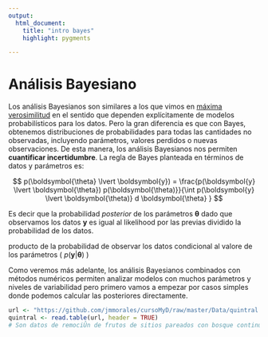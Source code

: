 ```yaml
---
output:
  html_document:
    title: "intro bayes"
    highlight: pygments

---
```


# Análisis Bayesiano

Los análisis Bayesianos son similares a los que vimos en [máxima verosimilitud](http://rpubs.com/pajaro/mle) en el sentido que dependen explícitamente de modelos probabilísticos para los datos. Pero la gran diferencia es que con Bayes, obtenemos distribuciones de probabilidades para todas las cantidades no observadas, incluyendo parámetros, valores perdidos o nuevas observaciones. De esta manera, los análisis Bayesianos nos permiten **cuantificar incertidumbre**. La regla de Bayes planteada en términos de datos y parámetros es:

$$
p(\boldsymbol{\theta} \lvert \boldsymbol{y}) = \frac{p(\boldsymbol{y} \lvert \boldsymbol{\theta}) p(\boldsymbol{\theta)}}{\int p(\boldsymbol{y} \lvert \boldsymbol{\theta)} d \boldsymbol{\theta} }
$$

Es decir que la probabilidad *posterior* de los parámetros $\boldsymbol{\theta}$ dado que observamos los datos $\boldsymbol{y}$ es igual al likelihood por las previas dividido la probabilidad de los datos.

producto de la probabilidad de observar los datos condicional al valore de los parámetros ( $p(\boldsymbol{y} \lvert \boldsymbol{\theta})$ )  

Como veremos más adelante, los análisis Bayesianos combinados con métodos numéricos permiten analizar modelos con muchos parámetros y niveles de variabilidad pero primero vamos a empezar por casos simples donde podemos calcular las posteriores directamente. 

```r
url <- "https://github.com/jmmorales/cursoMyD/raw/master/Data/quintral.txt"
quintral <- read.table(url, header = TRUE)
# Son datos de remociÛn de frutos de sitios pareados con bosque continuo y fragmentado 

```


